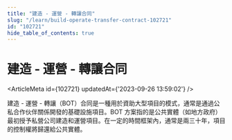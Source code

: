 ```yaml
---
title: "建造 - 運營 - 轉讓合同"
slug: "/learn/build-operate-transfer-contract-102721"
id: "102721"
hide_table_of_contents: true
---
```



# 建造 - 運營 - 轉讓合同

<ArticleMeta id={102721} updatedAt={'2023-09-26 13:59:02'} />
<div className='border-solid border-b border-t-0 my-4 border-[var(--ifm-color-gray-300)]' />

建造 - 運營 - 轉讓（BOT）合同是一種用於資助大型項目的模式，通常是通過公私合作伙伴關係開發的基礎設施項目。BOT 方案指的是公共實體（如地方政府）最初授予私營公司建造和運營項目。在一定的時間框架內，通常是兩三十年，項目的控制權將歸還給公共實體。
